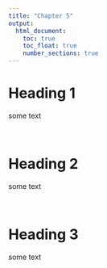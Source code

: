 ```yaml
---
title: "Chapter 5"
output:
  html_document:
    toc: true
    toc_float: true
    number_sections: true
---
```


# Heading 1

some text

<br>

# Heading 2

some text

<br>

# Heading 3

some text
